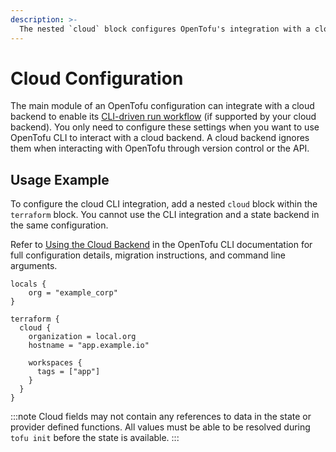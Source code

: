 ```yaml
---
description: >-
  The nested `cloud` block configures OpenTofu's integration with a cloud backend.
---
```


# Cloud Configuration

The main module of an OpenTofu configuration can integrate with a cloud backend to enable its [CLI-driven run workflow](../../cli/cloud/index.mdx) (if supported by your cloud backend). You only need to configure these settings when you want to use OpenTofu CLI to interact with a cloud backend.
A cloud backend ignores them when interacting with OpenTofu through version control or the API.

## Usage Example

To configure the cloud CLI integration, add a nested `cloud` block within the `terraform` block. You cannot use the CLI integration and a state backend in the same configuration.

Refer to [Using the Cloud Backend](../../cli/cloud/index.mdx) in the OpenTofu CLI documentation for full configuration details, migration instructions, and command line arguments.

```hcl
locals {
	org = "example_corp"
}

terraform {
  cloud {
    organization = local.org
    hostname = "app.example.io"

    workspaces {
      tags = ["app"]
    }
  }
}
```

:::note
Cloud fields may not contain any references to data in the state or provider defined functions. All values must be able to be resolved during `tofu init` before the state is available.
:::
